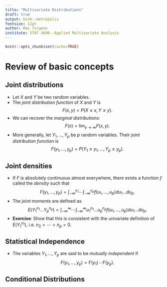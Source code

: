 ```yaml
---
title: "Multivariate Distributions"
draft: true
output: binb::metropolis
fontsize: 12pt
author: Max Turgeon
institute: STAT 4690--Applied Multivariate Analysis
---
```


```r
knitr::opts_chunk$set(cache=TRUE)
```

# Review of basic concepts

## Joint distributions

  - Let $X$ and $Y$ be two random variables. 
  - The *joint distribution function* of $X$ and $Y$ is 
  $$ F(x, y) = P(X \leq x, Y \leq y).$$
  - We can recover the *marginal distributions*:
  $$ F(x) = \lim_{y\to\infty} F(x, y).$$
  - More generally, let $Y_1,\ldots,Y_p$ be $p$ random variables. Their *joint distribution function* is 
  $$ F(y_1, \ldots, y_p) = P(Y_1 \leq y_1, \ldots, Y_p \leq y_p).$$
  
## Joint densities

  - If $F$ is absolutely continuous almost everywhere, there exists a function $f$ called the *density* such that
  $$ F(y_1, \ldots, y_p) = \int_{-\infty}^{y_1} \cdots \int_{-\infty}^{y_p} f(u_1, \ldots, u_p) du_1 \ldots du_p.$$
  - The *joint moments* are defined as
  $$ E(Y_1^{n_1}\ldots Y_p^{n_p}) = \int_{-\infty}^{\infty} \cdots \int_{-\infty}^{\infty} u_1^{n_1}\ldots u_p^{n_p}f(u_1, \ldots, u_p) du_1 \ldots du_p.$$
  - **Exercise**: Show that this is consistent with the univariate definition of $E(Y_1^{n_1})$, i.e. $n_2=\cdots=n_p=0$.
  
## Statistical Independence

  - The variables $Y_1,\ldots,Y_p$ are said to be *mutually independent* if
  $$ F(y_1, \ldots, y_p) = F(y_1) \cdots F(y_p).$$
  
## Conditional Distributions
